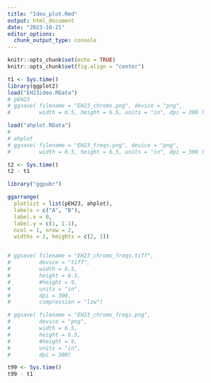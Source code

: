 ```yaml
---
title: "Ideo_plot.Rmd"
output: html_document
date: "2023-10-21"
editor_options: 
  chunk_output_type: console
---
```


```r
knitr::opts_chunk$set(echo = TRUE)
knitr::opts_chunk$set(fig.align = "center")
```



```r
t1 <- Sys.time()
library(ggplot2)
load("EH23ideo.RData")
# pEH23
# ggsave( filename = "EH23_chroms.png", device = "png", 
#         width = 6.5, height = 6.5, units = "in", dpi = 300 )
```


```r
load("ahplot.RData")
#
# ahplot
# ggsave( filename = "EH23_freqs.png", device = "png",
#         width = 6.5, height = 6.5, units = "in", dpi = 300 )

t2 <- Sys.time()
t2 - t1
```





```r

library("ggpubr")

ggarrange(
  plotlist = list(pEH23, ahplot),
  labels = c("A", "B"),
  label.x = 0,
  label.y = c(1, 1.1),
  ncol = 1, nrow = 2, 
  widths = 1, heights = c(2, 1))


# ggsave( filename = "EH23_chroms_freqs.tiff",
#         device = "tiff",
#         width = 6.5,
#         height = 6.5,
#         #height = 9,
#         units = "in",
#         dpi = 300,
#         compression = "lzw")

# ggsave( filename = "EH23_chroms_freqs.png",
#         device = "png",
#         width = 6.5,
#         height = 6.5,
#         #height = 9,
#         units = "in",
#         dpi = 300)

```


```r
t99 <- Sys.time()
t99 - t1
```



